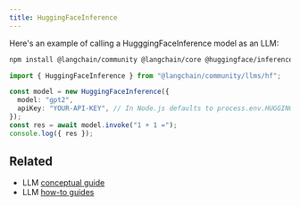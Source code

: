 ```yaml
---
title: HuggingFaceInference
---
```


Here's an example of calling a HugggingFaceInference model as an LLM:

```bash npm
npm install @langchain/community @langchain/core @huggingface/inference@4
```


<UnifiedModelParamsTooltip />

```typescript
import { HuggingFaceInference } from "@langchain/community/llms/hf";

const model = new HuggingFaceInference({
  model: "gpt2",
  apiKey: "YOUR-API-KEY", // In Node.js defaults to process.env.HUGGINGFACEHUB_API_KEY
});
const res = await model.invoke("1 + 1 =");
console.log({ res });
```

## Related

- LLM [conceptual guide](/oss/python/concepts/text_llms)
- LLM [how-to guides](/oss/python/how-to/#llms)
